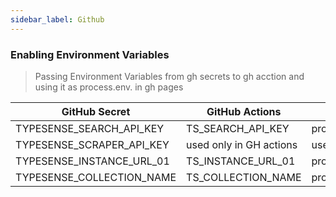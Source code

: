 ```yaml
---
sidebar_label: Github
---
```


### Enabling Environment Variables 

> Passing Environment Variables from gh secrets to gh acction and using it as process.env. in gh pages

|GitHub Secret|GitHub Actions|GitHub Actions|
|---|---|---|
|TYPESENSE_SEARCH_API_KEY|TS_SEARCH_API_KEY|process.env.TS_SEARCH_API_KEY|
|TYPESENSE_SCRAPER_API_KEY| used only in GH actions|used only in GH actions|
|TYPESENSE_INSTANCE_URL_01|TS_INSTANCE_URL_01|process.env.TS_INSTANCE_URL_01|
|TYPESENSE_COLLECTION_NAME|TS_COLLECTION_NAME|process.env.TS_COLLECTION_NAME|


